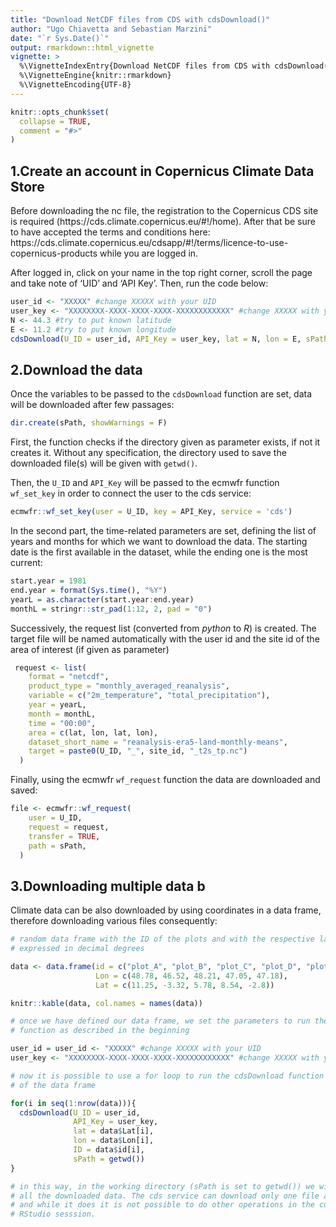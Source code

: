 ```yaml
---
title: "Download NetCDF files from CDS with cdsDownload()"
author: "Ugo Chiavetta and Sebastian Marzini"
date: "`r Sys.Date()`"
output: rmarkdown::html_vignette
vignette: >
  %\VignetteIndexEntry{Download NetCDF files from CDS with cdsDownload()}
  %\VignetteEngine{knitr::rmarkdown}
  %\VignetteEncoding{UTF-8}
---
```


```r
knitr::opts_chunk$set(
  collapse = TRUE,
  comment = "#>"
)
```


## 1.Create an account in Copernicus Climate Data Store 

Before downloading the nc file, the registration to the Copernicus CDS site is required (https://cds.climate.copernicus.eu/#!/home). After that be sure to have accepted the terms and conditions here: https://cds.climate.copernicus.eu/cdsapp/#!/terms/licence-to-use-copernicus-products while you are logged in.

After logged in, click on your name in the top right corner, scroll the page and take note of 
'UID' and 'API Key'. Then, run the code below:

```r
user_id <- "XXXXX" #change XXXXX with your UID 
user_key <- "XXXXXXXX-XXXX-XXXX-XXXX-XXXXXXXXXXXX" #change XXXXX with your API Key 
N <- 44.3 #try to put known latitude
E <- 11.2 #try to put known longitude
cdsDownload(U_ID = user_id, API_Key = user_key, lat = N, lon = E, sPath = getwd(), site_id = "")

```

## 2.Download the data

Once the variables to be passed to the `cdsDownload` function are set, data will be downloaded after few passages:

```r
dir.create(sPath, showWarnings = F)
```

First, the function checks if the directory given as parameter exists, if not it creates it. Without any specification, the directory used to save the downloaded file(s) will be given with `getwd()`.

Then, the `U_ID` and `API_Key` will be passed to the ecmwfr function `wf_set_key` in order to connect the user to the cds service:

```r
ecmwfr::wf_set_key(user = U_ID, key = API_Key, service = 'cds')
```

In the second part, the time-related parameters are set, defining the list of years and months for which we want to download the data. The starting date is the first available in the dataset, while the ending one is the most current:

```r
start.year = 1981
end.year = format(Sys.time(), "%Y")
yearL = as.character(start.year:end.year)
monthL = stringr::str_pad(1:12, 2, pad = "0")
```

Successively, the request list (converted from *python* to *R*) is created. The target file will be named automatically with the user id and the site id of the area of interest (if given as parameter)

```r
 request <- list(
    format = "netcdf",
    product_type = "monthly_averaged_reanalysis",
    variable = c("2m_temperature", "total_precipitation"),
    year = yearL,
    month = monthL,
    time = "00:00",
    area = c(lat, lon, lat, lon),
    dataset_short_name = "reanalysis-era5-land-monthly-means",
    target = paste0(U_ID, "_", site_id, "_t2s_tp.nc")
  )
```

Finally, using the ecmwfr `wf_request` function the data are downloaded and saved:

```r
file <- ecmwfr::wf_request(
    user = U_ID,
    request = request,
    transfer = TRUE,
    path = sPath,
  )
```

## 3.Downloading multiple data b

Climate data can be also downloaded by using coordinates in a data frame, therefore downloading various files consequently:

```R

# random data frame with the ID of the plots and with the respective latitute and longitude, 
# expressed in decimal degrees

data <- data.frame(id = c("plot_A", "plot_B", "plot_C", "plot_D", "plot_E"),
                   Lon = c(48.78, 46.52, 48.21, 47.05, 47.18),
                   Lat = c(11.25, -3.32, 5.78, 8.54, -2.8))

knitr::kable(data, col.names = names(data))

```
```R
# once we have defined our data frame, we set the parameters to run the cdsDownload
# function as described in the beginning

user_id = user_id <- "XXXXX" #change XXXXX with your UID 
user_key <- "XXXXXXXX-XXXX-XXXX-XXXX-XXXXXXXXXXXX" #change XXXXX with your API Key 

# now it is possible to use a for loop to run the cdsDownload function for every element 
# of the data frame

for(i in seq(1:nrow(data))){
  cdsDownload(U_ID = user_id,
              API_Key = user_key,
              lat = data$Lat[i],
              lon = data$Lon[i],
              ID = data$id[i],
              sPath = getwd())
}

# in this way, in the working directory (sPath is set to getwd()) we will find 
# all the downloaded data. The cds service can download only one file at time 
# and while it does it is not possible to do other operations in the current
# RStudio sesssion. 
```

